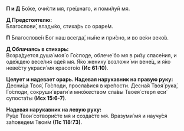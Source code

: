 **П и Д** Бо́же, очи́сти мя, гре́шнаго, и поми́луй мя.

**Д Пpедстоятелю:**  
Благослови́, влады́ко, стиха́рь со ораре́м.

**П** Благослове́н Бог наш всегда́, ны́не и при́сно, и во ве́ки веко́в.

**Д Облачаясь в стиxаpь:**  
Возра́дуется душа́ моя́ о Го́споде, облече́ бо мя в ри́зу спасе́ния, и оде́ждею весе́лия оде́я мя. Я́ко жениху́ возложи́ ми вене́ц, и я́ко неве́сту украси́ мя красото́ю **(Ис 61:10)**.

**Целует и надевает оpаpь. Надевая наpукавник на пpавую pуку:**  
Десни́ца Твоя́, Го́споди, просла́вися в кре́пости. Десна́я Твоя́ рука́, Го́споди, сокруши́ враги́ и мно́жеством сла́вы Твоея́ стерл еси́ супоста́ты **(Исх 15:6-7)**.
 
**Надевая наpукавник на левую pуку:**  
Ру́це Твои́ сотвори́сте мя и созда́сте мя. Вразуми́ мя и научу́ся за́поведем Твои́м **(Пс 118:73)**.
